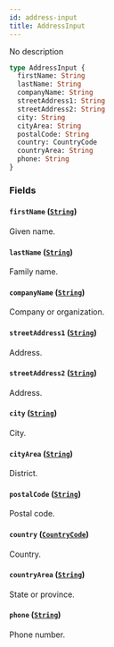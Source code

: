 ```yaml
---
id: address-input
title: AddressInput
---
```


No description

```graphql
type AddressInput {
  firstName: String
  lastName: String
  companyName: String
  streetAddress1: String
  streetAddress2: String
  city: String
  cityArea: String
  postalCode: String
  country: CountryCode
  countryArea: String
  phone: String
}
```

### Fields

#### `firstName` ([`String`](/docs/developer/api-reference/scalars/string))

Given name.

#### `lastName` ([`String`](/docs/developer/api-reference/scalars/string))

Family name.

#### `companyName` ([`String`](/docs/developer/api-reference/scalars/string))

Company or organization.

#### `streetAddress1` ([`String`](/docs/developer/api-reference/scalars/string))

Address.

#### `streetAddress2` ([`String`](/docs/developer/api-reference/scalars/string))

Address.

#### `city` ([`String`](/docs/developer/api-reference/scalars/string))

City.

#### `cityArea` ([`String`](/docs/developer/api-reference/scalars/string))

District.

#### `postalCode` ([`String`](/docs/developer/api-reference/scalars/string))

Postal code.

#### `country` ([`CountryCode`](/docs/developer/api-reference/enums/country-code))

Country.

#### `countryArea` ([`String`](/docs/developer/api-reference/scalars/string))

State or province.

#### `phone` ([`String`](/docs/developer/api-reference/scalars/string))

Phone number.
